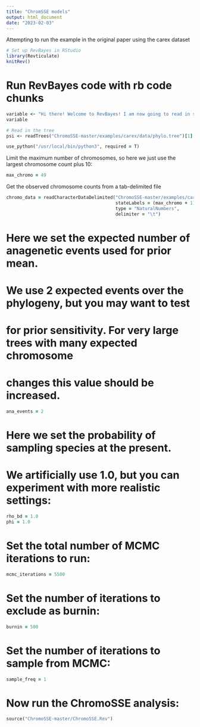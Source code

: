 ```yaml
---
title: "ChromSSE models"
output: html_document
date: "2023-02-03"
---
```


Attempting to run the example in the original paper using the carex dataset
```r
# Set up RevBayes in RStudio
library(Revticulate)
knitRev()
```

# Run RevBayes code with rb code chunks
```rb
variable <- "Hi there! Welcome to RevBayes! I am now going to read in some test data."
variable
```

```rb
# Read in the tree
psi <- readTrees("ChromoSSE-master/examples/carex/data/phylo.tree")[1]
```



```rb
use_python("/usr/local/bin/python3", required = T)
```

Limit the maximum number of chromosomes, so here we just use the largest chromosome count plus 10:
```rb
max_chromo = 49
```

Get the observed chromosome counts from a tab-delimited file
```rb
chromo_data = readCharacterDataDelimited("ChromoSSE-master/examples/carex/data/chromosome_count.tsv", 
                                         stateLabels = (max_chromo + 1), 
                                         type = "NaturalNumbers", 
                                         delimiter = "\t")

```

# Here we set the expected number of anagenetic events used for prior mean.
# We use 2 expected events over the phylogeny, but you may want to test 
# for prior sensitivity. For very large trees with many expected chromosome 
# changes this value should be increased.
```rb
ana_events = 2
```

# Here we set the probability of sampling species at the present.
# We artificially use 1.0, but you can experiment with more realistic settings:
```rb
rho_bd = 1.0
phi = 1.0
```

# Set the total number of MCMC iterations to run:
```rb
mcmc_iterations = 5500
```

# Set the number of iterations to exclude as burnin:
```rb
burnin = 500
```

# Set the number of iterations to sample from MCMC:
```rb
sample_freq = 1
```

# Now run the ChromoSSE analysis:
```rb
source("ChromoSSE-master/ChromoSSE.Rev")
```

```rb


```
